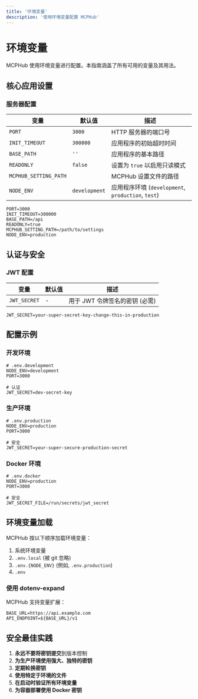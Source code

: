 ```yaml
---
title: '环境变量'
description: '使用环境变量配置 MCPHub'
---
```


# 环境变量

MCPHub 使用环境变量进行配置。本指南涵盖了所有可用的变量及其用法。

## 核心应用设置

### 服务器配置

| 变量 | 默认值 | 描述 |
| --- | --- | --- |
| `PORT` | `3000` | HTTP 服务器的端口号 |
| `INIT_TIMEOUT` | `300000` | 应用程序的初始超时时间 |
| `BASE_PATH` | `''` | 应用程序的基本路径 |
| `READONLY` | `false` | 设置为 `true` 以启用只读模式 |
| `MCPHUB_SETTING_PATH` | | MCPHub 设置文件的路径 |
| `NODE_ENV` | `development` | 应用程序环境 (`development`, `production`, `test`) |

```env
PORT=3000
INIT_TIMEOUT=300000
BASE_PATH=/api
READONLY=true
MCPHUB_SETTING_PATH=/path/to/settings
NODE_ENV=production
```

## 认证与安全

### JWT 配置

| 变量 | 默认值 | 描述 |
| --- | --- | --- |
| `JWT_SECRET` | - | 用于 JWT 令牌签名的密钥 (必需) |

```env
JWT_SECRET=your-super-secret-key-change-this-in-production
```

## 配置示例

### 开发环境

```env
# .env.development
NODE_ENV=development
PORT=3000

# 认证
JWT_SECRET=dev-secret-key
```

### 生产环境

```env
# .env.production
NODE_ENV=production
PORT=3000

# 安全
JWT_SECRET=your-super-secure-production-secret
```

### Docker 环境

```env
# .env.docker
NODE_ENV=production
PORT=3000

# 安全
JWT_SECRET_FILE=/run/secrets/jwt_secret
```

## 环境变量加载

MCPHub 按以下顺序加载环境变量：

1. 系统环境变量
2. `.env.local` (被 git 忽略)
3. `.env.{NODE_ENV}` (例如, `.env.production`)
4. `.env`

### 使用 dotenv-expand

MCPHub 支持变量扩展：

```env
BASE_URL=https://api.example.com
API_ENDPOINT=${BASE_URL}/v1
```

## 安全最佳实践

1. **永远不要将密钥提交**到版本控制
2. **为生产环境使用强大、独特的密钥**
3. **定期轮换密钥**
4. **使用特定于环境的文件**
5. **在启动时验证所有环境变量**
6. **为容器部署使用 Docker 密钥**
